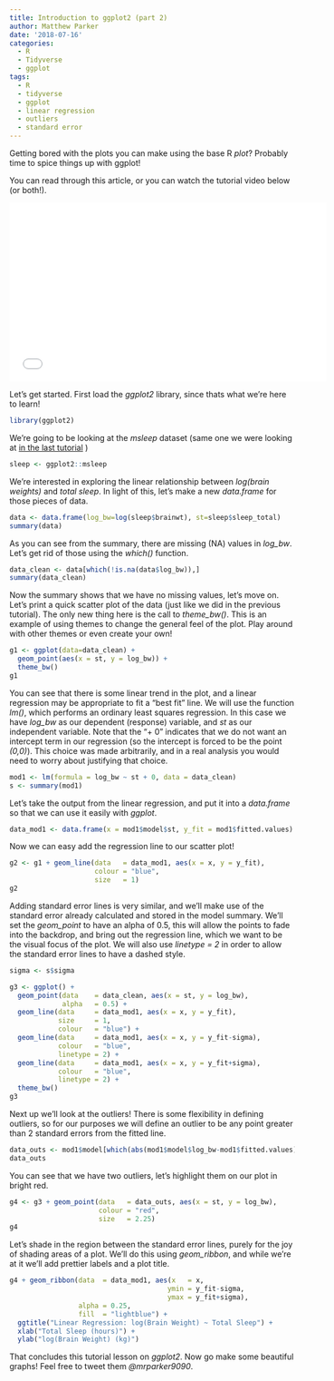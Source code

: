 ```yaml
---
title: Introduction to ggplot2 (part 2)
author: Matthew Parker
date: '2018-07-16'
categories:
  - R
  - Tidyverse
  - ggplot
tags:
  - R
  - tidyverse
  - ggplot
  - linear regression
  - outliers
  - standard error
---
```


Getting bored with the plots you can make using the base R _plot_? Probably time to spice things up with ggplot!

You can read through this article, or you can watch the tutorial video below (or both!).

<iframe width="560" height="315" src="//www.youtube.com/embed/sZRTkEtAdRA" frameborder="0"></iframe>

Let's get started. First load the _ggplot2_ library, since thats what we're here to learn!

```r
library(ggplot2)
```


We're going to be looking at the _msleep_ dataset (same one we were looking at 
<a href="/post/introduction-to-ggplot2/">in the last tutorial</a>
)

```r
sleep <- ggplot2::msleep
```

We're interested in exploring the linear relationship between _log(brain weights)_ and _total sleep_. In light of this, let's make a new _data.frame_ for those pieces of data.

```r
data <- data.frame(log_bw=log(sleep$brainwt), st=sleep$sleep_total)
summary(data)
```


As you can see from the summary, there are missing (NA) values in _log\_bw_. Let's get rid of those using the _which()_ function.


```r
data_clean <- data[which(!is.na(data$log_bw)),]
summary(data_clean)
```

Now the summary shows that we have no missing values, let's move on. Let's print a quick scatter plot of the data (just like we did in the previous tutorial). The only new thing here is the call to _theme\_bw()_. This is an example of using themes to change the general feel of the plot. Play around with other themes or even create your own!

```r
g1 <- ggplot(data=data_clean) +
  geom_point(aes(x = st, y = log_bw)) +
  theme_bw()
g1
```

You can see that there is some linear trend in the plot, and a linear regression may be appropriate to fit a "best fit" line. We will use the function _lm()_, which performs an ordinary least squares regression. In this case we have _log\_bw_ as our dependent (response) variable, and _st_ as our independent variable. Note that the "+ 0" indicates that we do not want an intercept term in our regression (so the intercept is forced to be the point _(0,0)_). This choice was made arbitrarily, and in a real analysis you would need to worry about justifying that choice.

```r
mod1 <- lm(formula = log_bw ~ st + 0, data = data_clean)
s <- summary(mod1)
```

Let's take the output from the linear regression, and put it into a _data.frame_ so that we can use it easily with _ggplot_.

```r
data_mod1 <- data.frame(x = mod1$model$st, y_fit = mod1$fitted.values)
```

Now we can easy add the regression line to our scatter plot!


```r
g2 <- g1 + geom_line(data   = data_mod1, aes(x = x, y = y_fit),
                     colour = "blue",
                     size   = 1)
g2
```

Adding standard error lines is very similar, and we'll make use of the standard error already calculated and stored in the model summary. We'll set the _geom\_point_ to have an alpha of 0.5, this will allow the points to fade into the backdrop, and bring out the regression line, which we want to be the visual focus of the plot. We will also use _linetype = 2_ in order to allow the standard error lines to have a dashed style.


```r
sigma <- s$sigma

g3 <- ggplot() +
  geom_point(data    = data_clean, aes(x = st, y = log_bw),
             alpha   = 0.5) +
  geom_line(data     = data_mod1, aes(x = x, y = y_fit),
            size     = 1,
            colour   = "blue") +
  geom_line(data     = data_mod1, aes(x = x, y = y_fit-sigma),
            colour   = "blue",
            linetype = 2) +
  geom_line(data     = data_mod1, aes(x = x, y = y_fit+sigma),
            colour   = "blue",
            linetype = 2) +
  theme_bw()
g3
```

Next up we'll look at the outliers! There is some flexibility in defining outliers, so for our purposes we will define an outlier to be any point greater than 2 standard errors from the fitted line.

```r
data_outs <- mod1$model[which(abs(mod1$model$log_bw-mod1$fitted.values) > 2*sigma),]
data_outs
```

You can see that we have two outliers, let's highlight them on our plot in bright red.

```r
g4 <- g3 + geom_point(data   = data_outs, aes(x = st, y = log_bw),
                      colour = "red",
                      size   = 2.25)
g4
```

Let's shade in the region between the standard error lines, purely for the joy of shading areas of a plot. We'll do this using _geom\_ribbon_, and while we're at it we'll add prettier labels and a plot title.

```r
g4 + geom_ribbon(data  = data_mod1, aes(x   = x,
                                       ymin = y_fit-sigma,
                                       ymax = y_fit+sigma),
                 alpha = 0.25,
                 fill  = "lightblue") +
  ggtitle("Linear Regression: log(Brain Weight) ~ Total Sleep") +
  xlab("Total Sleep (hours)") +
  ylab("log(Brain Weight) (kg)")
```

That concludes this tutorial lesson on _ggplot2_. Now go make some beautiful graphs! Feel free to tweet them *@mrparker9090*.








